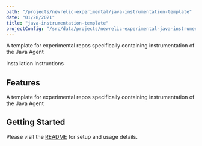 ```yaml
---
path: "/projects/newrelic-experimental/java-instrumentation-template"
date: "01/28/2021"
title: "java-instrumentation-template"
projectConfig: "/src/data/projects/newrelic-experimental-java-instrumentation-template.json"
---
```


<!-- Imports must occur at the top of the file -->

A template for experimental repos specifically containing instrumentation of the Java Agent

<Link to="https://github.com/newrelic-experimental/java-instrumentation-template">Installation Instructions</Link>

## Features

A template for experimental repos specifically containing instrumentation of the Java Agent

## Getting Started

Please visit the [README](https://github.com/newrelic-experimental/java-instrumentation-template#readme) for setup and usage details.

